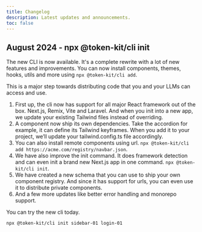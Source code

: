 ```yaml
---
title: Changelog
description: Latest updates and announcements.
toc: false
---
```


## August 2024 - npx @token-kit/cli init

The new CLI is now available. It's a complete rewrite with a lot of new features and improvements. You can now install components, themes, hooks, utils and more using `npx @token-kit/cli add`.

This is a major step towards distributing code that you and your LLMs can access and use.

1. First up, the cli now has support for all major React framework out of the box. Next.js, Remix, Vite and Laravel. And when you init into a new app, we update your existing Tailwind files instead of overriding.
2. A component now ship its own dependencies. Take the accordion for example, it can define its Tailwind keyframes. When you add it to your project, we’ll update your tailwind.config.ts file accordingly.
3. You can also install remote components using url. `npx @token-kit/cli add https://acme.com/registry/navbar.json`.
4. We have also improve the init command. It does framework detection and can even init a brand new Next.js app in one command. `npx @token-kit/cli init`.
5. We have created a new schema that you can use to ship your own component registry. And since it has support for urls, you can even use it to distribute private components.
6. And a few more updates like better error handling and monorepo support.

You can try the new cli today.

```bash
npx @token-kit/cli init sidebar-01 login-01
```
